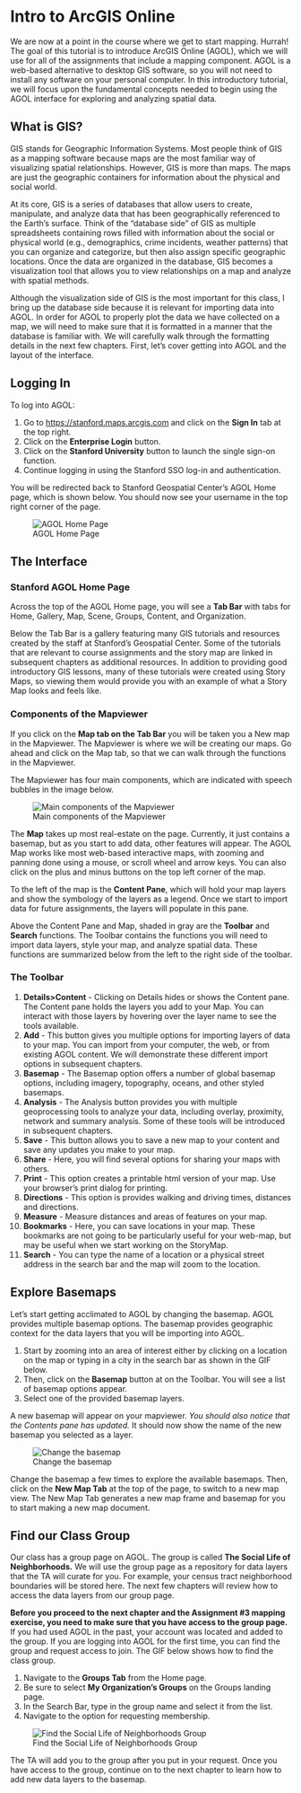 # Intro to ArcGIS Online {#ago}

We are now at a point in the course where we get to start mapping. Hurrah! The goal of this tutorial is to introduce ArcGIS Online (AGOL), which we will use for all of the assignments that include a mapping component. AGOL is a web-based alternative to desktop GIS software, so you will not need to install any software on your personal computer. In this introductory tutorial, we will focus upon the fundamental concepts needed to begin using the AGOL interface for exploring and analyzing spatial data. 

## What is GIS? 

GIS stands for Geographic Information Systems. Most people think of GIS as a mapping software because maps are the most familiar way of visualizing spatial relationships. However, GIS is more than maps. The maps are just the geographic containers for information about the physical and social world.  

At its core, GIS is a series of databases that allow users to create, manipulate, and analyze data that has been geographically referenced to the Earth's surface. Think of the "database side" of GIS as multiple spreadsheets containing rows filled with information about the social or physical world (e.g., demographics, crime incidents, weather patterns) that you can organize and categorize, but then also assign specific geographic locations. Once the data are organized in the database, GIS becomes a visualization tool that allows you to view relationships on a map and analyze with spatial methods. 

Although the visualization side of GIS is the most important for this class, I bring up the database side because it is relevant for importing data into AGOL. In order for AGOL to properly plot the data we have collected on a map, we will need to make sure that it is formatted in a manner that the database is familiar with. We will carefully walk through the formatting details in the next few chapters. First, let's cover getting into AGOL and the layout of the interface. 


## Logging In

To log into AGOL:

1. Go to [https://stanford.maps.arcgis.com](https://stanford.maps.arcgis.com) and click on the **Sign In** tab at the top right.
2. Click on the **Enterprise Login** button.
3. Click on the **Stanford University** button to launch the single sign-on function.
4. Continue logging in using the Stanford SSO log-in and authentication.

You will be redirected back to Stanford Geospatial Center's AGOL Home page, which is shown below. You should now see your username in the top right corner of the page.

![AGOL Home Page](images\ago_home.png)

## The Interface


### Stanford AGOL Home Page

Across the top of the AGOL Home page, you will see a **Tab Bar** with tabs for Home, Gallery, Map, Scene, Groups, Content, and Organization.

Below the Tab Bar is a gallery featuring many GIS tutorials and resources created by the staff at Stanford's Geospatial Center. Some of the tutorials that are relevant to course assignments and the story map are linked in subsequent chapters as additional resources. In addition to providing good introductory GIS lessons, many of these tutorials were created using Story Maps, so viewing them would provide you with an example of what a Story Map looks and feels like. 


### Components of the Mapviewer

If you click on the **Map tab on the Tab Bar** you will be taken you a New map in the Mapviewer. The Mapviewer is where we will be creating our maps. Go ahead and click on the Map tab, so that we can walk through the functions in the Mapviewer. 

The Mapviewer has four main components, which are indicated with speech bubbles in the image below. 

![Main components of the Mapviewer](images\mapviewer_components.png)

The **Map** takes up most real-estate on the page. Currently, it just contains a basemap, but as you start to add data, other features will appear. The AGOL Map works like most web-based interactive maps, with zooming and panning done using a mouse, or scroll wheel and arrow keys. You can also click on the plus and minus buttons on the top left corner of the map. 

To the left of the map is the **Content Pane**, which will hold your map layers and show the symbology of the layers as a legend. Once we start to import data for future assignments, the layers will populate in this pane. 

Above the Content Pane and Map, shaded in gray are the **Toolbar** and **Search** functions. The Toolbar contains the functions you will need to import data layers, style your map, and analyze spatial data. These functions are summarized below from the left to the right side of the toolbar. 

### The Toolbar

1. **Details>Content** - Clicking on Details hides or shows the Content pane. The Content pane holds the layers you add to your Map. You can interact with those layers by hovering over the layer name to see the tools available.
2. **Add** - This button gives you multiple options for importing layers of data to your map. You can import from your computer, the web, or from existing AGOL content. We will demonstrate these different import options in subsequent chapters. 
3. **Basemap** - The Basemap option offers a number of global basemap options, including imagery, topography, oceans, and other styled basemaps.
4. **Analysis** - The Analysis button provides you with multiple geoprocessing tools to analyze your data, including overlay, proximity, network and summary analysis. Some of these tools will be introduced in subsequent chapters. 
5. **Save** - This button allows you to save a new map to your content and save any updates you make to your map. 
6. **Share** - Here, you will find several options for sharing your maps with others. 
7. **Print** - This option creates a printable html version of your map. Use your browser's print dialog for printing.
8. **Directions** - This option is provides walking and driving times, distances and directions.
9. **Measure** - Measure distances and areas of features on your map.
10. **Bookmarks** - Here, you can save locations in your map. These bookmarks are not going to be particularly useful for your web-map, but may be useful when we start working on the StoryMap.
11. **Search** - You can type the name of a location or a physical street address in the search bar and the map will zoom to the location.


## Explore Basemaps

Let's start getting acclimated to AGOL by changing the basemap. AGOL provides multiple basemap options. The basemap provides geographic context for the data layers that you will be importing into AGOL. 

1. Start by zooming into an area of interest either by clicking on a location on the map or typing in a city in the search bar as shown in the GIF below. 
2. Then, click on the **Basemap** button at on the Toolbar. You will see a list of basemap options appear. 
3. Select one of the provided basemap layers. 


A new basemap will appear on your mapviewer. *You should also notice that the Contents pane has updated.* It should now show the name of the new basemap you selected as a layer.

![Change the basemap](images\basemaps.gif)

Change the basemap a few times to explore the available basemaps. Then, click on the **New Map Tab** at the top of the page, to switch to a new map view. The New Map Tab generates a new map frame and basemap for you to start making a new map document. 


## Find our Class Group

Our class has a group page on AGOL. The group is called **The Social Life of Neighborhoods.** We will use the group page as a repository for data layers that the TA will curate for you. For example, your census tract neighborhood boundaries will be stored here. The next few chapters will review how to access the data layers from our group page. 

**Before you proceed to the next chapter and the Assignment #3 mapping exercise, you need to make sure that you have access to the group page.** If you had used AGOL in the past, your account was located and added to the group. If you are logging into AGOL for the first time, you can find the group and request access to join. The GIF below shows how to find the class group. 

1. Navigate to the **Groups Tab** from the Home page. 
2. Be sure to select **My Organization's Groups** on the Groups landing page. 
3. In the Search Bar, type in the group name and select it from the list. 
4. Navigate to the option for requesting membership. 


![Find the Social Life of Neighborhoods Group](images\Group.gif)


The TA will add you to the group after you put in your request. Once you have access to the group, continue on to the next chapter to learn how to add new data layers to the basemap.

